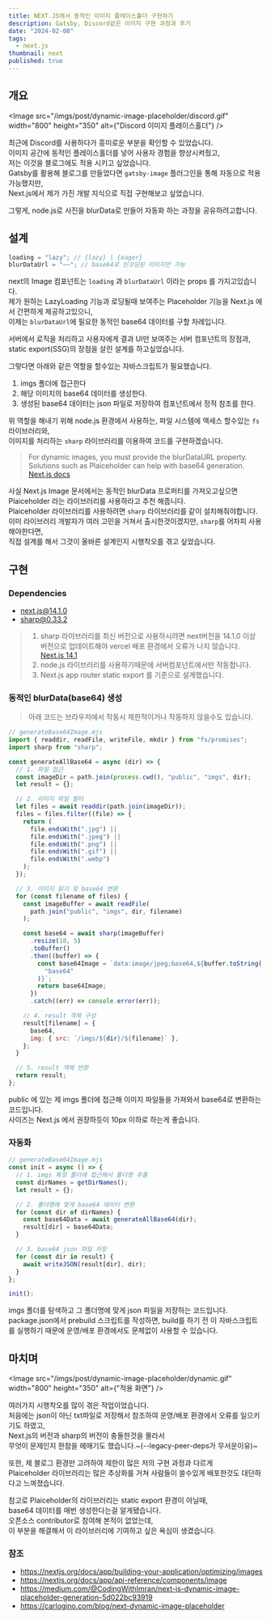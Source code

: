 ```yaml
---
title: NEXT.JS에서 동적인 이미지 플레이스홀더 구현하기
description: Gatsby, Discord같은 이미지 구현 과정과 후기
date: "2024-02-08"
tags:
  - next.js
thumbnail: next
published: true
---
```


## 개요

<Image
  src="/imgs/post/dynamic-image-placeholder/discord.gif"
  width="800"
  height="350"
  alt={"Discord 이미지 플레이스홀더"}
/>

최근에 Discord를 사용하다가 흥미로운 부분을 확인할 수 있었습니다.\
이미지 공간에 동적인 플레이스홀더를 넣어 사용자 경험을 향상시켜줬고,\
저는 이것을 블로그에도 적용 시키고 싶었습니다.\
Gatsby를 활용해 블로그를 만들었다면 `gatsby-image` 플러그인을 통해 자동으로 적용 가능했지만,\
Next.js에서 제가 가진 개발 지식으로 직접 구현해보고 싶었습니다.

그렇게, node.js로 사진을 blurData로 만들어 자동화 하는 과정을 공유하려고합니다.

## 설계

```js
loading = "lazy"; // {lazy} | {eager}
blurDataUrl = "~~"; // base64로 인코딩된 이미지만 가능
```

next의 Image 컴포넌트는 `loading` 과 `blurDataUrl` 이라는 props 를 가지고있습니다.\
제가 원하는 LazyLoading 기능과 로딩될때 보여주는 Placeholder 기능을 Next.js 에서 간편하게 제공하고있으니,\
이제는 `blurDataUrl`에 필요한 동적인 base64 데이터를 구할 차례입니다.

서버에서 로직을 처리하고 사용자에게 결과 UI만 보여주는 서버 컴포넌트의 장점과,\
static export(SSG)의 장점을 살린 설계를 하고싶었습니다.

그렇다면 아래와 같은 역할을 할수있는 자바스크립트가 필요했습니다.

1. imgs 폴더에 접근한다
2. 해당 이미지의 base64 데이터를 생성한다.
3. 생성된 base64 데이터는 json 파일로 저장하여 컴포넌트에서 정적 참조를 한다.

위 역할을 해내기 위해 node.js 환경에서 사용하는, 파일 시스템에 액세스 할수있는 `fs` 라이브러리와,\
이미지를 처리하는 `sharp` 라이브러리를 이용하여 코드를 구현하겠습니다.

> For dynamic images, you must provide the blurDataURL property. Solutions such as Plaiceholder can help with base64 generation.\
> [Next.js docs](https://nextjs.org/docs/app/api-reference/components/image#placeholder)

사실 Next.js Image 문서에서는 동적인 blurData 프로퍼티를 가져오고싶으면 Plaiceholder 라는 라이브러리를 사용하라고 추천 해줍니다.\
Plaiceholder 라이브러리를 사용하려면 `sharp` 라이브러리를 같이 설치해줘야합니다.\
이미 라이브러리 개발자가 여러 고민을 거쳐서 출시한것이겠지만, `sharp`를 어차피 사용해야한다면,\
직접 설계를 해서 그것이 올바른 설계인지 시행착오를 겪고 싶었습니다.

## 구현

### Dependencies

- next.js@14.1.0
- sharp@0.33.2

> 1. sharp 라이브러리를 최신 버전으로 사용하시려면 next버전을 14.1.0 이상 버전으로 업데이트해야 vercel 배포 환경에서 오류가 나지 않습니다. [Next.js 14.1](https://nextjs.org/blog/next-14-1)
> 2. node.js 라이브러리를 사용하기때문에 서버컴포넌트에서만 작동합니다.
> 3. Next.js app router static export 를 기준으로 설계했습니다.

### 동적인 blurData(base64) 생성

> 아래 코드는 브라우저에서 작동시 제한적이거나 작동하지 않을수도 있습니다.

```js
// generateBase64Image.mjs
import { readdir, readFile, writeFile, mkdir } from "fs/promises";
import sharp from "sharp";

const generateAllBase64 = async (dir) => {
  // 1. 파일 접근
  const imageDir = path.join(process.cwd(), "public", "imgs", dir);
  let result = {};

  // 2. 이미지 파일 필터
  let files = await readdir(path.join(imageDir));
  files = files.filter((file) => {
    return (
      file.endsWith(".jpg") ||
      file.endsWith(".jpeg") ||
      file.endsWith(".png") ||
      file.endsWith(".gif") ||
      file.endsWith(".webp")
    );
  });

  // 3. 이미지 읽기 및 base64 변환
  for (const filename of files) {
    const imageBuffer = await readFile(
      path.join("public", "imgs", dir, filename)
    );

    const base64 = await sharp(imageBuffer)
      .resize(10, 5)
      .toBuffer()
      .then((buffer) => {
        const base64Image = `data:image/jpeg;base64,${buffer.toString(
          "base64"
        )}`;
        return base64Image;
      })
      .catch((err) => console.error(err));

    // 4. result 객체 구성
    result[filename] = {
      base64,
      img: { src: `/imgs/${dir}/${filename}` },
    };
  }

  // 5. result 객체 반환
  return result;
};
```

public 에 있는 제 imgs 폴더에 접근해 이미지 파일들을 가져와서 base64로 변환하는 코드입니다.\
사이즈는 Next.js 에서 권장하듯이 10px 이하로 하는게 좋습니다.

### 자동화

```js
// generateBase64Image.mjs
const init = async () => {
  // 1. imgs 특정 폴더에 접근해서 폴더명 추출
  const dirNames = getDirNames();
  let result = {};

  // 2. 폴더명에 맞게 base64 데이터 변환
  for (const dir of dirNames) {
    const base64Data = await generateAllBase64(dir);
    result[dir] = base64Data;
  }

  // 3. base64 json 파일 저장
  for (const dir in result) {
    await writeJSON(result[dir], dir);
  }
};

init();
```

imgs 폴더를 탐색하고 그 폴더명에 맞게 json 파일을 저장하는 코드입니다.\
package.json에서 prebuild 스크립트를 작성하면, build를 하기 전 이 자바스크립트를 실행하기 때문에 운영/배포 환경에서도 문제없이 사용할 수 있습니다.

## 마치며

<Image
  src="/imgs/post/dynamic-image-placeholder/dynamic.gif"
  width="800"
  height="350"
  alt={"적용 화면"}
/>

여러가지 시행착오를 많이 겪은 작업이었습니다.\
처음에는 json이 아닌 txt파일로 저장해서 참조하여 운영/배포 환경에서 오류를 일으키기도 하였고,\
Next.js의 버전과 sharp의 버전이 충돌한것을 몰라서\
무엇이 문제인지 한참을 헤매기도 했습니다.~(--legacy-peer-deps가 무서운이유)~

또한, 제 블로그 환경만 고려하여 제한이 많은 저의 구현 과정과 다르게\
Plaiceholder 라이브러리는 많은 추상화를 거쳐 사람들이 쓸수있게 배포한것도 대단하다고 느껴졌습니다.

참고로 Plaiceholder의 라이브러리는 static export 환경이 아닐때,\
base64 데이터를 매번 생성한다는걸 알게됐습니다.\
오픈소스 contributor로 참여해 본적이 없었는데,\
이 부분을 해결해서 이 라이브러리에 기여하고 싶은 욕심이 생겼습니다.

### 참조

- https://nextjs.org/docs/app/building-your-application/optimizing/images
- https://nextjs.org/docs/app/api-reference/components/image
- https://medium.com/@CodingWithImran/next-js-dynamic-image-placeholder-generation-5d022bc93919
- https://carlogino.com/blog/next-dynamic-image-placeholder
